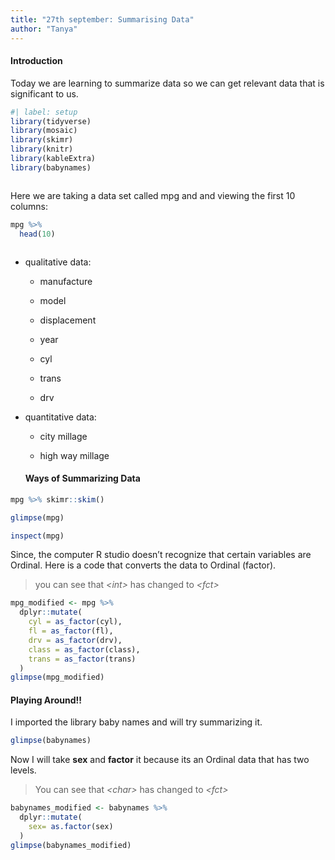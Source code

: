 ```yaml
---
title: "27th september: Summarising Data"
author: "Tanya"
---
```


#### Introduction

Today we are learning to summarize data so we can get relevant data that is significant to us.

```r
#| label: setup
library(tidyverse)
library(mosaic)
library(skimr)
library(knitr)
library(kableExtra)
library(babynames)



```

Here we are taking a data set called mpg and and viewing the first 10 columns:

```r
mpg %>% 
  head(10)



```

-   qualitative data:

    -   manufacture

    -   model

    -   displacement

    -   year

    -   cyl

    -   trans

    -   drv

-   quantitative data:

    -   city millage

    -   high way millage

    #### Ways of Summarizing Data

```r
mpg %>% skimr::skim()

```

```r
glimpse(mpg)

```

```r
inspect(mpg)


```

Since, the computer R studio doesn't recognize that certain variables are Ordinal. Here is a code that converts the data to Ordinal (factor).

> you can see that *\<int\>* has changed to *\<fct\>*

```r
mpg_modified <- mpg %>%
  dplyr::mutate(
    cyl = as_factor(cyl),
    fl = as_factor(fl),
    drv = as_factor(drv),
    class = as_factor(class),
    trans = as_factor(trans)
  )
glimpse(mpg_modified)
```

#### Playing Around!!

I imported the library baby names and will try summarizing it.

```r
glimpse(babynames)
```

Now I will take **sex** and **factor** it because its an Ordinal data that has two levels.

> You can see that *\<char\>* has changed to *\<fct\>*

```r
babynames_modified <- babynames %>% 
  dplyr::mutate(
    sex= as.factor(sex)
  )
glimpse(babynames_modified)

```
